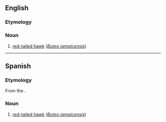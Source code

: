 ==English==

===Etymology===
{{bor|en|es|guaraguao}}

===Noun===
{{en-noun}}

# [[w:red-tailed hawk|red-tailed hawk]] (''[[Buteo jamaicensis]]'')

----

==Spanish==

===Etymology===
From the {{der|es|tnq|warawao}}.

===Noun===
{{es-noun|m}}

# {{lb|es|Dominican Republic|Puerto Rico}} [[w:red-tailed hawk|red-tailed hawk]] (''[[Buteo jamaicensis]]'')

{{C|es|Birds}}